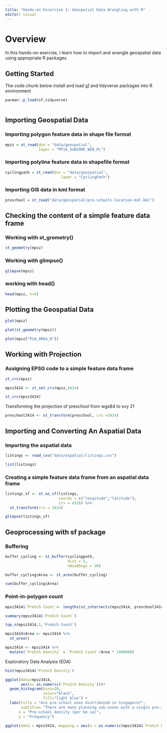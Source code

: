 ```yaml
---
title: "Hands-on Excercise 1: Geospatial Data Wrangling with R"
editor: visual
---
```


# Overview

In this hands-on exercise, I learn how to import and wrangle geospatial data using appropriate R packages

## Getting Started

The code chunk below install and load [sf](https://r-spatial.github.io/sf/) and tidyverse packages into R environment

```r
pacman::p_load(sf,tidyverse)
  
```

## Importing Geospatial Data

### Importing polygon feature data in shape file format

```r
mpsz = st_read(dsn = "data/geospatial", 
               layer = "MP14_SUBZONE_WEB_PL")
```

### Importing polyline feature data in shapefile format

```r
cyclingpath = st_read(dsn = "data/geospatial", 
                         layer = "CyclingPath")
```

### Importing GIS data in kml format

```r
preschool = st_read("data/geospatial/pre-schools-location-kml.kml")
```

## Checking the content of a simple feature data frame

### Working with st_grometry()

```r
st_geometry(mpsz)
```

### Working with glimpse()

```r
glimpse(mpsz)
```

### working with head()

```r
head(mpsz, n=5)
```

## Plotting the Geospatial Data

```r
plot(mpsz)
```

```r
plot(st_geometry(mpsz))
```

```r
plot(mpsz["PLN_AREA_N"])
```

## Working with Projection

### Assigning EPSG code to a simple feature data frame

```r
st_crs(mpsz)
```

```r
mpsz3414 <- st_set_crs(mpsz,3414)
```

```r
st_crs(mpsz3414)
```

Transforming the projection of preschool from wgs84 to svy 21

```r
preschool3414 <- st_transform(preschool, crs =3414)
```

## Importing and Converting An Aspatial Data

### Importing the aspatial data

```r
listings <- read_csv("data/aspatial/listings.csv")
```

```r
list(listings)
```

### Creating a simple feature data frame from an aspatial data frame

```r
listings_sf <- st_as_sf(listings,
                        coords = c("longitude","latitude"),
                        crs = 4326) %>%
  st_transform(crs = 3414)
```

```r
glimpse(listings_sf)
```

## Geoprocessing with sf package

### Buffering

```r
buffer_cycling <- st_buffer(cyclingpath,
                            dist = 5,
                            nQuadSegs = 30)
```

```r
buffer_cycling$Area <- st_area(buffer_cycling)
```

```r
sum(buffer_cycling$Area)
```

### Point-in-polygon count

```r
mpsz3414$`PreSch Count`<- lengths(st_intersects(mpsz3414, preschool3414))
```

```r
summary(mpsz3414$`PreSch Count`)
```

```r
top_n(mpsz3414,1,'PreSch Count')
```

```r
mpsz3414$Area <- mpsz3414 %>%
  st_area()
```

```r
mpsz3414 <- mpsz3414 %>%
  mutate(`PreSch Density` = `PreSch Count`/Area * 1000000)
```

Exploratory Data Analysis (EDA)

```r
hist(mpsz3414$`PreSch Density`)
```

```r
ggplot(data=mpsz3414, 
       aes(x= as.numeric(`PreSch Density`)))+
  geom_histogram(bins=20, 
                 color="black", 
                 fill="light blue") +
  labs(title = "Are pre-school even distributed in Singapore?",
       subtitle= "There are many planning sub-zones with a single pre-school, on the other hand, \nthere are two planning sub-zones with at least 20 pre-schools",
      x = "Pre-school density (per km sq)",
      y = "Frequency")
```

```r
ggplot(data = mpsz3414, mapping = aes(x = as.numeric(mpsz3414$`PreSch Density`),y = mpsz3414$`PreSch Count`)) + geom_point()+ labs(x="Pre-school density(per km sq)",
                                                                                                                                   y= "Pre-school count")
```
